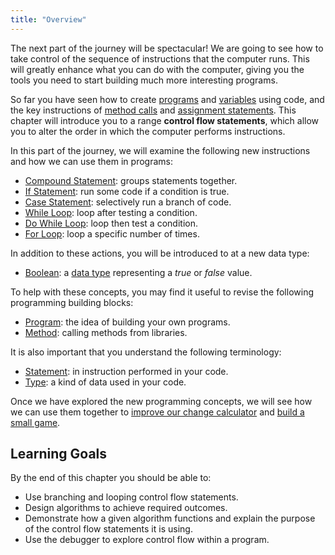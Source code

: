 ```yaml
---
title: "Overview"
---
```


<div class="not-content">
  <YouTube id="KkNHpscURzI" params="fs=1&modestbranding=1&rel=0&autoplay=1"/>
</div>

The next part of the journey will be spectacular! We are going to see how to take control of the sequence of instructions that the computer runs. This will greatly enhance what you can do with the computer, giving you the tools you need to start building much more interesting programs.

So far you have seen how to create [programs](../1-sequence-and-data/1-concepts/00-program) and [variables](../1-sequence-and-data/1-concepts/07-variable) using code, and the key instructions of [method calls](../1-sequence-and-data/1-concepts/03-method-call) and [assignment statements](../1-sequence-and-data/1-concepts/08-assignment-statement). This chapter will introduce you to a range **control flow statements**, which allow you to alter the order in which the computer performs instructions.

In this part of the journey, we will examine the following new instructions and how we can use them in programs:

- [Compound Statement](./1-concepts/02-0-compound-statement): groups statements together.
- [If Statement](./1-concepts/03-1-if): run some code if a condition is true.
- [Case Statement](./1-concepts/03-2-case): selectively run a branch of code.
- [While Loop](./1-concepts/04-1-while-loop): loop after testing a condition.
- [Do While Loop](./1-concepts/04-2-do-while): loop then test a condition.
- [For Loop](./1-concepts/04-3-for-loop): loop a specific number of times.

In addition to these actions, you will be introduced to at a new data type:

- [Boolean](./1-concepts/01-0-boolean-data): a [data type](../1-sequence-and-data/1-concepts/06-type) representing a *true* or *false* value.

To help with these concepts, you may find it useful to revise the following programming building blocks:

- [Program](../1-sequence-and-data/1-concepts/00-program): the idea of building your own programs.
- [Method](../1-sequence-and-data/1-concepts/02-method): calling methods from libraries.

It is also important that you understand the following terminology:

- [Statement](../2-communicating-syntax/1-concepts/02-statement): in instruction performed in your code.
- [Type](../1-sequence-and-data/1-concepts/06-type): a kind of data used in your code.

Once we have explored the new programming concepts, we will see how we can use them together to [improve our change calculator](./2-put-together/01-0-change-calculator/) and [build a small game](./2-put-together/02-00-fly-catch).

## Learning Goals

By the end of this chapter you should be able to:

- Use branching and looping control flow statements.
- Design algorithms to achieve required outcomes.
- Demonstrate how a given algorithm functions and explain the purpose of the control flow statements it is using.
- Use the debugger to explore control flow within a program.

